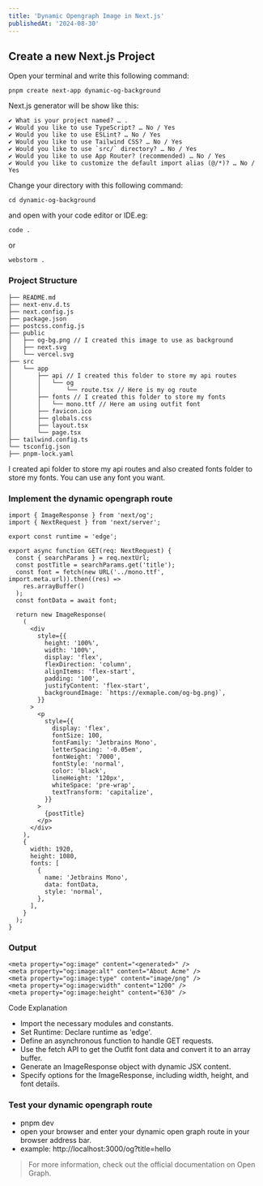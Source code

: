 ```yaml
---
title: 'Dynamic Opengraph Image in Next.js'
publishedAt: '2024-08-30'
---
```


## Create a new Next.js Project

Open your terminal and write this following command:

```shell
pnpm create next-app dynamic-og-background
```

Next.js generator will be show like this:

```shell
✔ What is your project named? … .
✔ Would you like to use TypeScript? … No / Yes
✔ Would you like to use ESLint? … No / Yes
✔ Would you like to use Tailwind CSS? … No / Yes
✔ Would you like to use `src/` directory? … No / Yes
✔ Would you like to use App Router? (recommended) … No / Yes
✔ Would you like to customize the default import alias (@/*)? … No / Yes
```

Change your directory with this following command:

```shell
cd dynamic-og-background
```

and open with your code editor or IDE.eg:

```shell
code .
```

or

```shell
webstorm .
```

### Project Structure

```shell
├── README.md
├── next-env.d.ts
├── next.config.js
├── package.json
├── postcss.config.js
├── public
│   ├── og-bg.png // I created this image to use as background
│   ├── next.svg
│   └── vercel.svg
├── src
│   └── app
│       ├── api // I created this folder to store my api routes
│       │   └── og
│       │       └── route.tsx // Here is my og route
│       ├── fonts // I created this folder to store my fonts
│       │   └── mono.ttf // Here am using outfit font
│       ├── favicon.ico
│       ├── globals.css
│       ├── layout.tsx
│       └── page.tsx
├── tailwind.config.ts
└── tsconfig.json
├── pnpm-lock.yaml

```

I created api folder to store my api routes and also created fonts folder to store my fonts. You can use any font you want.

### Implement the dynamic opengraph route

```tsx
import { ImageResponse } from 'next/og';
import { NextRequest } from 'next/server';

export const runtime = 'edge';

export async function GET(req: NextRequest) {
  const { searchParams } = req.nextUrl;
  const postTitle = searchParams.get('title');
  const font = fetch(new URL('../mono.ttf', import.meta.url)).then((res) =>
    res.arrayBuffer()
  );
  const fontData = await font;

  return new ImageResponse(
    (
      <div
        style={{
          height: '100%',
          width: '100%',
          display: 'flex',
          flexDirection: 'column',
          alignItems: 'flex-start',
          padding: '100',
          justifyContent: 'flex-start',
          backgroundImage: `https://exmaple.com/og-bg.png)`,
        }}
      >
        <p
          style={{
            display: 'flex',
            fontSize: 100,
            fontFamily: 'Jetbrains Mono',
            letterSpacing: '-0.05em',
            fontWeight: '7000',
            fontStyle: 'normal',
            color: 'black',
            lineHeight: '120px',
            whiteSpace: 'pre-wrap',
            textTransform: 'capitalize',
          }}
        >
          {postTitle}
        </p>
      </div>
    ),
    {
      width: 1920,
      height: 1080,
      fonts: [
        {
          name: 'Jetbrains Mono',
          data: fontData,
          style: 'normal',
        },
      ],
    }
  );
}
```

### Output

```shell
<meta property="og:image" content="<generated>" />
<meta property="og:image:alt" content="About Acme" />
<meta property="og:image:type" content="image/png" />
<meta property="og:image:width" content="1200" />
<meta property="og:image:height" content="630" />
```

Code Explanation

- Import the necessary modules and constants.
- Set Runtime: Declare runtime as 'edge'.
- Define an asynchronous function to handle GET requests.
- Use the fetch API to get the Outfit font data and convert it to an array buffer.
- Generate an ImageResponse object with dynamic JSX content.
- Specify options for the ImageResponse, including width, height, and font details.

### Test your dynamic opengraph route

- pnpm dev
- open your browser and enter your dynamic open graph route in your browser address bar.
- example: http://localhost:3000/og?title=hello

> For more information, check out the official documentation on Open Graph.

